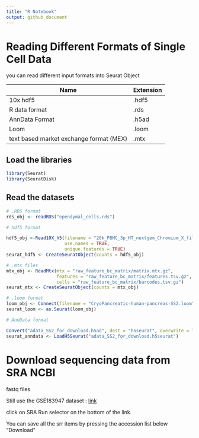 ```yaml
---
title: "R Notebook"
output: github_document
---
```


# Reading Different Formats of Single Cell Data

you can read different input formats into Seurat Object

| Name                                    | Extension |
|-----------------------------------------|-----------|
| 10x hdf5                                | .hdf5     |
| R data format                           | .rds      |
| AnnData Format                          | .h5ad     |
| Loom                                    | .loom     |
| text based market exchange format (MEX) | .mtx      |

## Load the libraries

```r
library(Seurat)
library(SeuratDisk)
```

## Read the datasets

```r
# .RDS format
rds_obj <- readRDS("ependymal_cells.rds")

# hdf5 format

hdf5_obj <-Read10X_h5(filename = "20k_PBMC_3p_HT_nextgem_Chromium_X_filtered_feature_bc_matrix.h5",
                      use.names = TRUE,
                      unique.features = TRUE)
seurat_hdf5 <- CreateSeuratObject(counts = hdf5_obj)

# .mtx files
mtx_obj <- ReadMtx(mtx = "raw_feature_bc_matrix/matrix.mtx.gz",
                   features = "raw_feature_bc_matrix/features.tsv.gz",
                   cells = "raw_feature_bc_matrix/barcodes.tsv.gz")
seurat_mtx <- CreateSeuratObject(counts = mtx_obj)

# .loom format
loom_obj <- Connect(filename = "CryoPancreatic-human-pancreas-SS2.loom", mode = 'r')
seurat_loom <- as.Seurat(loom_obj)

# AnnData format

Convert("adata_SS2_for_download.h5ad", dest = "h5seurat", overwrite = TRUE)
seurat_anndata <- LoadH5Seurat("adata_SS2_for_download.h5seurat")
```

# Download sequencing data from SRA NCBI

fastq files

Still use the GSE183947 dataset : [link](https://www.ncbi.nlm.nih.gov/geo/query/acc.cgi?acc=GSE183947)

click on SRA Run selector on the bottom of the link.

You can save all the srr items by pressing the accession list below "Download"

